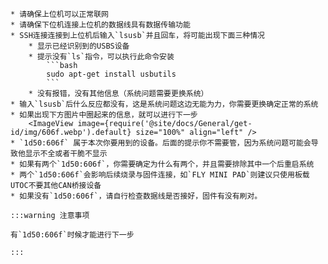 

    * 请确保上位机可以正常联网
    * 请确保下位机连接上位机的数据线具有数据传输功能
    * SSH连接连接到上位机后输入`lsusb`并且回车，将可能出现下面三种情况
        * 显示已经识别到的USBS设备
        * 提示没有`ls`指令，可以执行此命令安装
            ```bash
            sudo apt-get install usbutils
            ```
        * 没有报错，没有其他信息（系统问题需要更换系统）
    * 输入`lsusb`后什么反应都没有，这是系统问题这边无能为力，你需要更换确定正常的系统
    * 如果出现下方图片中圈起来的信息，就可以进行下一步
        <ImageView image={require('@site/docs/General/get-id/img/606f.webp').default} size="100%" align="left" />
    * `1d50:606f` 属于本次你要用到的设备。后面的提示你不需要管，因为系统问题可能会导致他显示不全或者干脆不显示
    * 如果有两个`1d50:606f`，你需要确定为什么有两个，并且需要排除其中一个后重启系统
    * 两个`1d50:606f`会影响后续烧录与固件连接，如`FLY MINI PAD`则建议只使用板载UTOC不要其他CAN桥接设备
    * 如果没有`1d50:606f`，请自行检查数据线是否接好，固件有没有刷对。

    :::warning 注意事项

    有`1d50:606f`时候才能进行下一步

    :::
